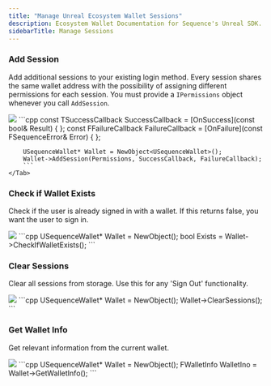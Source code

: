 ---
title: "Manage Unreal Ecosystem Wallet Sessions"
description: Ecosystem Wallet Documentation for Sequence's Unreal SDK.
sidebarTitle: Manage Sessions
---

### Add Session

Add additional sessions to your existing login method. Every session shares the same wallet address with the possibility
of assigning different permissions for each session. You must provide a `IPermissions` object whenever you call `AddSession`.

<Tabs>
    <Tab title="Blueprint">
        <Frame>
            <img src="/images/unreal/ecosystem/add_session.png" />
        </Frame>
    </Tab>
    <Tab title="C++">
        ```cpp
        const TSuccessCallback<bool> SuccessCallback = [OnSuccess](const bool& Result) { };
        const FFailureCallback FailureCallback = [OnFailure](const FSequenceError& Error) { };

        USequenceWallet* Wallet = NewObject<USequenceWallet>();
        Wallet->AddSession(Permissions, SuccessCallback, FailureCallback);
        ```
    </Tab>
</Tabs>

### Check if Wallet Exists

Check if the user is already signed in with a wallet. If this returns false, you want the user to sign in.

<Tabs>
    <Tab title="Blueprint">
        <Frame>
            <img src="/images/unreal/ecosystem/check_signedin.png" />
        </Frame>
    </Tab>
    <Tab title="C++">
        ```cpp
        USequenceWallet* Wallet = NewObject<USequenceWallet>();
        bool Exists = Wallet->CheckIfWalletExists();
        ```
    </Tab>
</Tabs>

### Clear Sessions

Clear all sessions from storage. Use this for any 'Sign Out' functionality.

<Tabs>
    <Tab title="Blueprint">
        <Frame>
            <img src="/images/unreal/ecosystem/clear_sessions.png" />
        </Frame>
    </Tab>
    <Tab title="C++">
        ```cpp
        USequenceWallet* Wallet = NewObject<USequenceWallet>();
        Wallet->ClearSessions();
        ```
    </Tab>
</Tabs>

### Get Wallet Info

Get relevant information from the current wallet.

<Tabs>
    <Tab title="Blueprint">
        <Frame>
            <img src="/images/unreal/ecosystem/wallet_info.png" />
        </Frame>
    </Tab>
    <Tab title="C++">
        ```cpp
        USequenceWallet* Wallet = NewObject<USequenceWallet>();
        FWalletInfo WalletIno = Wallet->GetWalletInfo();
        ```
    </Tab>
</Tabs>

